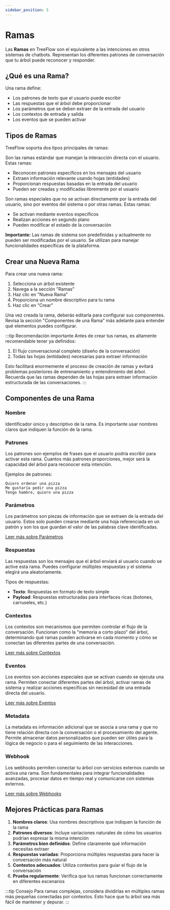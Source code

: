```yaml
---
sidebar_position: 5
---
```


# Ramas

Las **Ramas** en TreeFlow son el equivalente a las intenciones en otros sistemas de chatbots. Representan los diferentes patrones de conversación que tu árbol puede reconocer y responder.

## ¿Qué es una Rama?

Una rama define:
- Los patrones de texto que el usuario puede escribir
- Las respuestas que el árbol debe proporcionar
- Los parámetros que se deben extraer de la entrada del usuario
- Los contextos de entrada y salida
- Los eventos que se pueden activar

## Tipos de Ramas

TreeFlow soporta dos tipos principales de ramas:


<Tabs>
  <TabItem value="conversacionales" label="Ramas Conversacionales" default>
    <p>Son las ramas estándar que manejan la interacción directa con el usuario. Estas ramas:</p>
    <ul>
      <li>Reconocen patrones específicos en los mensajes del usuario</li>
      <li>Extraen información relevante usando hojas (entidades)</li>
      <li>Proporcionan respuestas basadas en la entrada del usuario</li>
      <li>Pueden ser creadas y modificadas libremente por el usuario</li>
    </ul>
  </TabItem>
  <TabItem value="sistema" label="Ramas de Sistema">
    <p>Son ramas especiales que no se activan directamente por la entrada del usuario, sino por eventos del sistema o por otras ramas. Estas ramas:</p>
    <ul>
      <li>Se activan mediante eventos específicos</li>
      <li>Realizan acciones en segundo plano</li>
      <li>Pueden modificar el estado de la conversación</li>
    </ul>
    <div className="alert alert--warning">
      <p>
        <strong>Importante:</strong> Las ramas de sistema son predefinidas y actualmente no pueden ser modificadas por el usuario. Se utilizan para manejar funcionalidades específicas de la plataforma.
      </p>
    </div>
  </TabItem>
</Tabs>

## Crear una Nueva Rama

Para crear una nueva rama:

1. Selecciona un árbol existente
2. Navega a la sección "Ramas"
3. Haz clic en "Nueva Rama"
4. Proporciona un nombre descriptivo para tu rama
5. Haz clic en "Crear"

Una vez creada la rama, deberás editarla para configurar sus componentes. Revisa la sección "Componentes de una Rama" más adelante para entender qué elementos puedes configurar.

:::tip Recomendación importante
Antes de crear tus ramas, es altamente recomendable tener ya definidos:

1. El flujo conversacional completo (diseño de la conversación)
2. Todas las hojas (entidades) necesarias para extraer información

Esto facilitará enormemente el proceso de creación de ramas y evitará problemas posteriores de entrenamiento y entendimiento del árbol. Recuerda que las ramas dependen de las hojas para extraer información estructurada de las conversaciones.
:::

## Componentes de una Rama

### Nombre

Identificador único y descriptivo de la rama. Es importante usar nombres claros que indiquen la función de la rama.

### Patrones

Los patrones son ejemplos de frases que el usuario podría escribir para activar esta rama. Cuantos más patrones proporciones, mejor será la capacidad del árbol para reconocer esta intención.

Ejemplos de patrones:
```
Quiero ordenar una pizza
Me gustaría pedir una pizza
Tengo hambre, quiero una pizza
```

### Parámetros

Los parámetros son piezas de información que se extraen de la entrada del usuario. Estos solo pueden crearse mediante una hoja referenciada en un patrón y son los que guardan el valor de las palabras clave identificadas.

[Leer más sobre Parámetros](/docs/Avanzado/Parametros)

### Respuestas

Las respuestas son los mensajes que el árbol enviará al usuario cuando se active esta rama. Puedes configurar múltiples respuestas y el sistema elegirá una aleatoriamente.

Tipos de respuestas:
- **Texto**: Respuestas en formato de texto simple
- **Payload**: Respuestas estructuradas para interfaces ricas (botones, carruseles, etc.)

### Contextos

Los contextos son mecanismos que permiten controlar el flujo de la conversación. Funcionan como la "memoria a corto plazo" del árbol, determinando qué ramas pueden activarse en cada momento y cómo se conectan las diferentes partes de una conversación.

[Leer más sobre Contextos](/docs/Avanzado/Contextos)

### Eventos

Los eventos son acciones especiales que se activan cuando se ejecuta una rama. Permiten conectar diferentes partes del árbol, activar ramas de sistema y realizar acciones específicas sin necesidad de una entrada directa del usuario.

[Leer más sobre Eventos](/docs/Avanzado/Eventos)

### Metadata

La metadata es información adicional que se asocia a una rama y que no tiene relación directa con la conversación o el procesamiento del agente. Permite almacenar datos personalizados que pueden ser útiles para la lógica de negocio o para el seguimiento de las interacciones.

### Webhook

Los webhooks permiten conectar tu árbol con servicios externos cuando se activa una rama. Son fundamentales para integrar funcionalidades avanzadas, procesar datos en tiempo real y comunicarse con sistemas externos.

[Leer más sobre Webhooks](/docs/Avanzado/Webhooks)

## Mejores Prácticas para Ramas

1. **Nombres claros**: Usa nombres descriptivos que indiquen la función de la rama
2. **Patrones diversos**: Incluye variaciones naturales de cómo los usuarios podrían expresar la misma intención
3. **Parámetros bien definidos**: Define claramente qué información necesitas extraer
4. **Respuestas variadas**: Proporciona múltiples respuestas para hacer la conversación más natural
5. **Contextos adecuados**: Utiliza contextos para guiar el flujo de la conversación
6. **Prueba regularmente**: Verifica que tus ramas funcionan correctamente en diferentes escenarios

:::tip Consejo
Para ramas complejas, considera dividirlas en múltiples ramas más pequeñas conectadas por contextos. Esto hace que tu árbol sea más fácil de mantener y depurar.
:::

